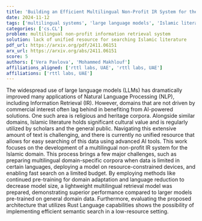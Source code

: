 ```yaml
---
title: 'Building an Efficient Multilingual Non-Profit IR System for the Islamic Domain Leveraging Multiprocessing Design in Rust'
date: 2024-11-12
tags: ['multilingual systems', 'large language models', 'Islamic literature', 'AI-powered solutions', 'Rust programming language', 'Natural Language Processing', 'semantic search', 'domain-specific corpora', 'Information Retrieval']
categories: ['cs.CL']
problem: multilingual non-profit information retrieval system
solution: lack of unified resource for searching Islamic literature
pdf_url: https://arxiv.org/pdf/2411.06151
arx_url: https://arxiv.org/abs/2411.06151
score: 5
authors: ['Vera Pavlova', 'Mohammed Makhlouf']
affiliations_aligned: ['rttl labs, UAE', 'rttl labs, UAE']
affiliations: ['rttl labs, UAE']
---
```



The widespread use of large language models (LLMs) has dramatically improved many applications of Natural Language Processing (NLP), including Information Retrieval (IR). However, domains that are not driven by commercial interest often lag behind in benefiting from AI-powered solutions. One such area is religious and heritage corpora. Alongside similar domains, Islamic literature holds significant cultural value and is regularly utilized by scholars and the general public. Navigating this extensive amount of text is challenging, and there is currently no unified resource that allows for easy searching of this data using advanced AI tools. This work focuses on the development of a multilingual non-profit IR system for the Islamic domain. This process brings a few major challenges, such as preparing multilingual domain-specific corpora when data is limited in certain languages, deploying a model on resource-constrained devices, and enabling fast search on a limited budget. By employing methods like continued pre-training for domain adaptation and language reduction to decrease model size, a lightweight multilingual retrieval model was prepared, demonstrating superior performance compared to larger models pre-trained on general domain data. Furthermore, evaluating the proposed architecture that utilizes Rust Language capabilities shows the possibility of implementing efficient semantic search in a low-resource setting.